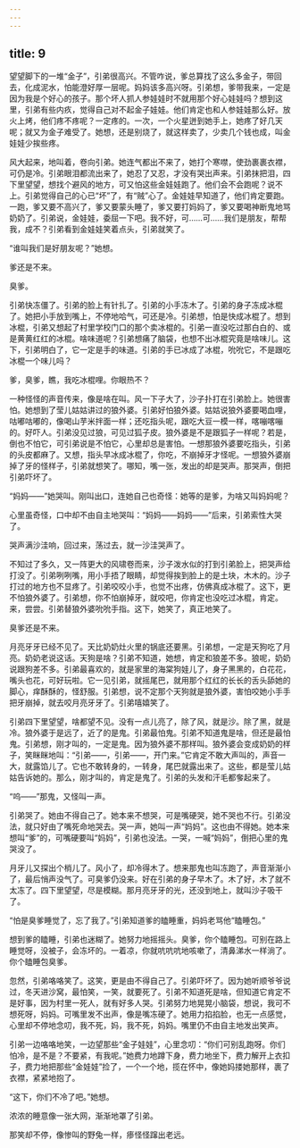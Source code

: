 ```yaml
---
---
---
```

title: 9
---



望望脚下的一堆“金子”，引弟很高兴。不管咋说，爹总算找了这么多金子，带回去，化成泥水，怕能澄好厚一层呢。妈妈该多高兴呀。引弟想，爹带我来，一定是因为我是个好心的孩子。那个坏人抓人参娃娃时不就用那个好心娃娃吗？想到这里，引弟有些内疚，觉得自己对不起金子娃娃。他们肯定也和人参娃娃那么好。放火上烤，他们疼不疼呢？一定疼的。一次，一个火星迸到她手上，她疼了好几天呢；就又为金子难受了。她想，还是别烧了，就这样卖了，少卖几个钱也成，叫金娃娃少挨些疼。

风大起来，地叫着，卷向引弟。她连气都出不来了，她打个寒噤，使劲裹裹衣襟，可仍是冷。引弟眼泪都流出来了，她忍了又忍，才没有哭出声来。引弟抹把泪，四下里望望，想找个避风的地方，可又怕这些金娃娃跑了。他们会不会跑呢？说不上。引弟觉得自己的心已“坏”了，有“贼”心了。金娃娃早知道了，他们肯定要跑。一跑，爹又要不高兴了，爹又要蒙头睡了，爹又要打妈妈了，爹又要喝神断鬼地骂奶奶了。引弟说，金娃娃，委屈一下吧。我不好，可……可……我们是朋友，帮帮我，成不？引弟看到金娃娃笑着点头，引弟就笑了。

“谁叫我们是好朋友呢？”她想。

爹还是不来。

臭爹。

引弟快冻僵了。引弟的脸上有针扎了。引弟的小手冻木了。引弟的身子冻成冰棍了。她把小手放到嘴上，不停地哈气，可还是冷。引弟想，怕是快成冰棍了。想到冰棍，引弟又想起了村里学校门口的那个卖冰棍的。引弟一直没吃过那白白的、或是黄黄红红的冰棍。啥味道呢？引弟想痛了脑袋，也想不出冰棍究竟是啥味儿。这下，引弟明白了，它一定是手的味道。引弟的手已冰成了冰棍，吮吮它，不是跟吃冰棍一个味儿吗？

爹，臭爹，瞧，我吃冰棍哩。你眼热不？

一种怪怪的声音传来，像是啥在叫。风一下子大了，沙子扑打在引弟脸上。她很害怕。她想到了莹儿姑姑讲过的狼外婆。引弟好怕狼外婆。姑姑说狼外婆要喝血哩，咕嘟咕嘟的，像喝山芋米拌面一样；还吃指头呢，跟吃大豆一模一样，喀嘣喀嘣的。好吓人。引弟没见过狼，可见过狐子皮。狼外婆是不是跟狐子一样呢？若是，倒也不怕它，可引弟说是不怕它，心里却总是害怕。一想那狼外婆要吃指头，引弟的头皮都麻了。又想，指头早冰成冰棍了，你吃，不崩掉牙才怪呢。一想狼外婆崩掉了牙的怪样子，引弟就想笑了。哪知，嘴一张，发出的却是哭声。那哭声，倒把引弟吓坏了。

“妈妈——”她哭叫。刚叫出口，连她自己也奇怪：她等的是爹，为啥又叫妈妈呢？

心里虽奇怪，口中却不由自主地哭叫：“妈妈——妈妈——”后来，引弟索性大哭了。

哭声满沙洼响，回过来，荡过去，就一沙洼哭声了。

不知过了多久，又一阵更大的风啸卷而来，沙子泼水似的打到引弟脸上，把哭声给打没了。引弟咧咧嘴，用小手捂了眼睛，却觉得挨到脸上的是土块，木木的。沙子打过的地方也不显疼了。引弟咬咬小手，也觉不出疼，仿佛真成冰棍了。这下，更不怕狼外婆了。引弟想，你不怕崩掉牙，就咬吧，你肯定也没吃过冰棍，肯定。来，尝尝。引弟替狼外婆吮吮手指。这下，她笑了，真正地笑了。

臭爹还是不来。

月亮牙牙已经不见了。天比奶奶灶火里的锅底还要黑。引弟想，一定是天狗吃了月亮。奶奶老说这话。天狗是啥？引弟不知道，她想，肯定和狼差不多。狼呢，奶奶说跟狗差不多。引弟最喜欢的，就是家里的海棠狗娃儿了，身子黑黑的，白花花，嘴头也花，可好玩啦。它一见引弟，就摇尾巴，就用那个红红的长长的舌头舔她的脚心，痒酥酥的，怪舒服。引弟想，说不定那个天狗就是狼外婆，害怕咬她小手手把牙崩掉，就去咬月亮牙牙了。引弟嘻嬉笑了。

引弟四下里望望，啥都望不见。没有一点儿亮了，除了风，就是沙。除了黑，就是冷。狼外婆于是远了，近了的是鬼。引弟最怕鬼。引弟不知道鬼是啥，但还是最怕鬼。引弟想，刚才叫的，一定是鬼。因为狼外婆不那样叫。狼外婆会变成奶奶的样子，笑眯眯地叫：“引弟——，引弟——，开门来。”它肯定不敢大声叫的，声音一大，就露馅儿了。它也不敢转身的，一转身，尾巴就露出来了。这些，都是莹儿姑姑告诉她的。那么，刚才叫的，肯定是鬼了。引弟的头发和汗毛都奓起来了。

“呜——”那鬼，又怪叫一声。

引弟哭了。她由不得自己了。她本来不想哭，可是嘴硬哭，她不哭也不行。引弟没法，就只好由了嘴死命地哭去。哭一声，她叫一声“妈妈”。这也由不得她。她本来想叫“爹”的，可嘴硬要叫“妈妈”，引弟也没法。一哭，一喊“妈妈”，倒把心里的鬼哭没了。

月牙儿又探出个梢儿了。风小了，却冷得木了。想来那鬼也叫冻跑了，声音渐渐小了，最后悄声没气了。可臭爹仍没来。好在引弟的身子早木了。木了好，木了就不太冻了。四下里望望，尽是模糊。那月亮牙牙的光，还没到地上，就叫沙子吸干了。

“怕是臭爹睡觉了，忘了我了。”引弟知道爹的瞌睡重，妈妈老骂他“瞌睡包。”

想到爹的瞌睡，引弟也迷糊了。她努力地摇摇头。臭爹，你个瞌睡包。可别在路上睡觉呀，没被子，会冻坏的。一着凉，你就吭吭吭地咳嗽了，清鼻涕水一样淌了。你个瞌睡包臭爹。

忽然，引弟咯咯笑了。这笑，更是由不得自己了。引弟吓坏了。因为她听顺爷爷说过，冬天进沙窝，最怕笑，一笑，就要死了。引弟不知道死是啥，但知道它肯定不是好事，因为村里一死人，就有好多人哭。引弟努力地晃晃小脑袋，想说，我可不想死呀，妈妈。可嘴里发不出声，像是嘴冻硬了。她用力掐掐脸，也无一点感觉，心里却不停地念叨，我不死，妈，我不死，妈妈。嘴里仍不由自主地发出笑声。

引弟一边咯咯地笑，一边望那些“金子娃娃”，心里念叨：“你们可别乱跑呀。你们怕冷，是不是？不要紧，有我呢。”她费力地蹲下身，费力地坐下，费力解开上衣扣子，费力地把那些“金娃娃”捡了，一个一个地，揽在怀中，像她妈搂她那样，裹了衣襟，紧紧地抱了。

“这下，你们不冷了吧。”她想。

浓浓的睡意像一张大网，渐渐地罩了引弟。

那笑却不停，像惨叫的野兔一样，瘆怪怪蹿出老远。